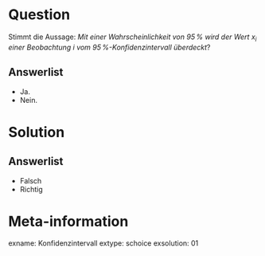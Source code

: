 Question
========

Stimmt die Aussage: *Mit einer Wahrscheinlichkeit von $95\,\%$ wird der Wert $x_i$ einer Beobachtung $i$ vom $95\,\%$-Konfidenzintervall überdeckt*?

Answerlist
----------
* Ja.
* Nein.


Solution
========

Answerlist
----------
* Falsch
* Richtig

Meta-information
================
exname: Konfidenzintervall
extype: schoice
exsolution: 01